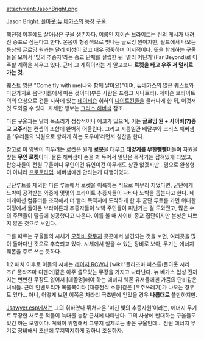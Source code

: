 attachment:JasonBright.png

Jason Bright. [[폴아웃:뉴 베가스]]의 등장 [[구울]]. 

핵전쟁 이후에도 살아남은 구울 생존자다. 이름인 제이슨 브라이트는 신의 계시가 내려진 증표로 삼는다고 한다. 온몸이 형광색으로 빛나는 글로잉 원이지만, 필드에서 나오는 통상의 글로잉 원과는 달리 이성이 있고 매우 정중하며 이지적이다. 뜻을 함께하는 구울들을 모아서 '빛의 추종자'라는 종교 단체를 설립한 뒤 '멀리 어딘가'(Far Beyond)로 이주할 계획을 세우고 있다. 근데 그 계획이라는 게 알고보니 '''로켓을 타고 우주 저 멀리로 가는 것.'''

퀘스트 명은 "Come fly with me(나와 함께 날아요)"이며, 뉴베가스의 많은 퀘스트와 마찬가지로 음악이름에서 따온 것이다(부른 사람은 프랭크 시나트라). 제이슨 브라이트의의 요청으로 건물 지하에 있는 [[데이비슨]] 휘하의 [[나이트킨]]들을 물러나게 한 뒤, 이것저것 도와줄 수 있다. 자세한 행보는 [[크리스 해버샘]] 참조.
 
다른 구울과는 달리 목소리가 정상적이나 에코가 있으며, 이는 '''글로잉 원 + 사이비(?)종교 교주'''라는 컨셉의 조합에 완벽히 어울린다. 그리고 시종일관 배달부와 크리스 해버샘을 '우리들의 낙원으로 향하게 하는 도우미'라면서 칭찬을 한다.

참고로 이 양반이 띄우려는 로켓은 원래 '''로봇'''을 태우고 '''태양계를 무한뺑뺑이'''돌며 자원을 찾는 '''무인 로켓'''이다. 물론 해버샘이 손을 봐 두어서 일단은 목적기는 잡혀있게 되었고, 탑승자들이 전원 구울이니 무인이건 유인이건 아무래도 상관 없겠지만...덤으로 완성형이 아니라 [[프로토타입]]. 해버샘에겐 안타는게 다행이었다.

군단루트를 제외한 다른 루트에서 로켓을 이륙하는 식으로 마무리 지었다면, 군단에게 노박이 공격받는 와중에 몇몇의 브라이트 추종자들이 나타나 노박을 돕는다고 한다. 네비게이션 컴퓨터를 조작해서 더 빨리 목적지에 도착하게 한 후 군단 루트를 가면 위대한 여정에서 돌아온 브라이튼과 추종자들이 노박 주민들이 피난가는 걸 도와줬고, 많은 수의 주민들이 탈출에 성공했다고 나온다. 이를 볼 때 사이비 종교 집단이지만 본성은 나쁘지 않은 것으로 보인다. 

그를 따르는 구울들의 시체가 [[모하비 황무지]] 곳곳에서 발견되는 것을 보면, 여러곳을 많이 돌아다닌 것으로 추측되고 있다. 시체에서 얻을 수 있는 장비로 보아, 무기는 에너지 웨폰을 주로 쓰는 듯하다. 

1.2 패치 이후로 이들의 시체는 [[레이저 RCW]]나 [wiki:"플라즈마 피스톨(폴아웃 시리즈)" 플라즈마 디펜더]같은 아주 쓸모있는 무장을 가지고 나타난다. 뉴 베가스 입성 전까지는 변변한 무장도 없어서 [데꿀멍]해야 하는 에너지 웨폰 유저들에겐 가뭄의 단비같은 녀석들. 근데 인벤토리가 복불복이라 [재충전식 소총]같은 [우주쓰레기]가 나오는 경우도 있다... 아니, 어떻게 보면 이쪽은 차라리 극초반에 얻었을 경우 '''나름대로''' 쓸만하지만.

[[Jsawyer.esp]]에서는 그의 휘하였다 뛰쳐나온 '미친 빛의 추종자원'이라는, 에너지 무기로 무장한 새로운 적들이 늑대뿔 농장 근처에 나타난다. 그의 사상에 반대하는 구울들도 있긴 하는 모양이다. 계획이 위험해서 그렇지 실제로는 좋은 구울인데... 전원 에너지 무기로 장비해서 초반에 무지막지하게 강하니 조심하자.
